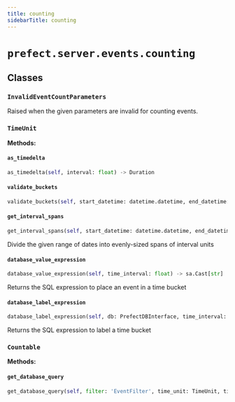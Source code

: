 ```yaml
---
title: counting
sidebarTitle: counting
---
```


# `prefect.server.events.counting`

## Classes

### `InvalidEventCountParameters` <sup><a href="https://github.com/PrefectHQ/prefect/blob/main/src/prefect/server/events/counting.py#L26" target="_blank"><Icon icon="github" size="14" /></a></sup>


Raised when the given parameters are invalid for counting events.


### `TimeUnit` <sup><a href="https://github.com/PrefectHQ/prefect/blob/main/src/prefect/server/events/counting.py#L34" target="_blank"><Icon icon="github" size="14" /></a></sup>

**Methods:**

#### `as_timedelta` <sup><a href="https://github.com/PrefectHQ/prefect/blob/main/src/prefect/server/events/counting.py#L41" target="_blank"><Icon icon="github" size="14" /></a></sup>

```python
as_timedelta(self, interval: float) -> Duration
```

#### `validate_buckets` <sup><a href="https://github.com/PrefectHQ/prefect/blob/main/src/prefect/server/events/counting.py#L55" target="_blank"><Icon icon="github" size="14" /></a></sup>

```python
validate_buckets(self, start_datetime: datetime.datetime, end_datetime: datetime.datetime, interval: float) -> None
```

#### `get_interval_spans` <sup><a href="https://github.com/PrefectHQ/prefect/blob/main/src/prefect/server/events/counting.py#L78" target="_blank"><Icon icon="github" size="14" /></a></sup>

```python
get_interval_spans(self, start_datetime: datetime.datetime, end_datetime: datetime.datetime, interval: float) -> Generator[int | tuple[datetime.datetime, datetime.datetime], None, None]
```

Divide the given range of dates into evenly-sized spans of interval units


#### `database_value_expression` <sup><a href="https://github.com/PrefectHQ/prefect/blob/main/src/prefect/server/events/counting.py#L110" target="_blank"><Icon icon="github" size="14" /></a></sup>

```python
database_value_expression(self, time_interval: float) -> sa.Cast[str]
```

Returns the SQL expression to place an event in a time bucket


#### `database_label_expression` <sup><a href="https://github.com/PrefectHQ/prefect/blob/main/src/prefect/server/events/counting.py#L145" target="_blank"><Icon icon="github" size="14" /></a></sup>

```python
database_label_expression(self, db: PrefectDBInterface, time_interval: float) -> sa.Function[str]
```

Returns the SQL expression to label a time bucket


### `Countable` <sup><a href="https://github.com/PrefectHQ/prefect/blob/main/src/prefect/server/events/counting.py#L175" target="_blank"><Icon icon="github" size="14" /></a></sup>

**Methods:**

#### `get_database_query` <sup><a href="https://github.com/PrefectHQ/prefect/blob/main/src/prefect/server/events/counting.py#L183" target="_blank"><Icon icon="github" size="14" /></a></sup>

```python
get_database_query(self, filter: 'EventFilter', time_unit: TimeUnit, time_interval: float) -> Select[tuple[str, str, DateTime, DateTime, int]]
```
